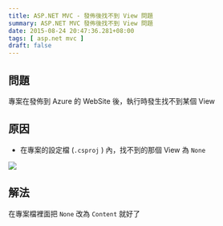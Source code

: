 ```yaml
---
title: ASP.NET MVC - 發佈後找不到 View 問題
summary: ASP.NET MVC 發佈後找不到 View 問題
date: 2015-08-24 20:47:36.281+08:00
tags: [ asp.net mvc ]
draft: false
---
```


## 問題

專案在發佈到 Azure 的 WebSite 後，執行時發生找不到某個 View

## 原因

- 在專案的設定檔 (`.csproj` ) 內，找不到的那個 View 為 `None`

![](/static/images/404.webp)

## 解法

在專案檔裡面把 `None` 改為 `Content` 就好了